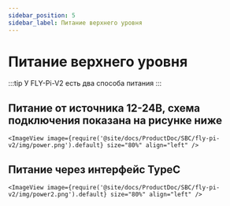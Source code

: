 ```yaml
---
sidebar_position: 5
sidebar_label: Питание верхнего уровня
---
```




# Питание верхнего уровня

:::tip
У FLY-Pi-V2 есть два способа питания
:::

## Питание от источника 12-24В, схема подключения показана на рисунке ниже

    <ImageView image={require('@site/docs/ProductDoc/SBC/fly-pi-v2/img/power.png').default} size="80%" align="left" />


## Питание через интерфейс TypeC

    <ImageView image={require('@site/docs/ProductDoc/SBC/fly-pi-v2/img/power2.png').default} size="80%" align="left" />